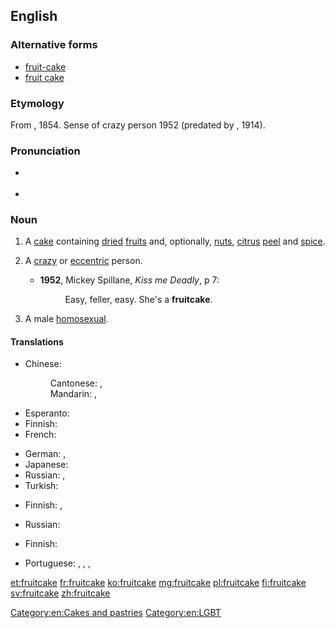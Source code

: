 {{also|fruit-cake|fruit cake}}
==English==
{{wikipedia}}

===Alternative forms===
* [[fruit-cake]]
* [[fruit cake]]

===Etymology===
From {{compound|fruit|cake|lang=en}}, 1854. Sense of crazy person 1952 (predated by {{term|nutty as a fruitcake}}, 1914).

===Pronunciation===
* {{a|UK}} {{IPA|/ˈfɹuːt.keɪk/|lang=en}}
* {{audio|En-us-fruitcake.ogg|Audio (US)|lang=en}}

===Noun===
{{en-noun}}

# A [[cake]] containing [[dried]] [[fruit]]s and, optionally, [[nut]]s, [[citrus]] [[peel]] and [[spice]].
# {{context|chiefly|US|and|Canada|colloquial|derogatory|lang=en}} A [[crazy]] or [[eccentric]] person.
#* '''1952''', Mickey Spillane, ''Kiss me Deadly'', p 7:
#*: Easy, feller, easy. She's a '''fruitcake'''.
# {{context|US|slang|colloquial|derogatory|dated|lang=en}} A male [[homosexual]].

====Translations====
{{trans-top|cake}}
* Chinese:
*: Cantonese: {{t|yue|乾果蛋糕|sc=Hani}}, {{t|yue|干果蛋糕|tr=gon1 gwo2 daan6 gou1|sc=Hani}}
*: Mandarin: {{t|cmn|乾果蛋糕|sc=Hani}}, {{t|cmn|干果蛋糕|tr=gānguǒ dàngāo|sc=Hani}}
* Esperanto: {{t|eo|fruktokuko}}
* Finnish: {{t+|fi|hedelmäkakku}}
* French: {{t+|fr|cake|m}}
{{trans-mid}}
* German: {{t+|de|Früchtebrot|n}}, {{t|de|Früchtekuchen|m}}
* Japanese: {{t|ja| フルーツケーキ|tr=furūtsukēki|sc=Jpan}}
* Russian: {{t+|ru|кекс|m}}, {{t|ru|фрукто́вый пиро́г|m}}
* Turkish: {{t|tr|meyveli kek}}
{{trans-bottom}}

{{trans-top|crazy person}}
* Finnish: {{t+|fi|kaheli}}, {{t+|fi|kahjo}}
{{trans-mid}}
* Russian: {{t+|ru|псих|m}}
{{trans-bottom}}

{{trans-top|homosexual}}
* Finnish: {{t+|fi|hintti}}
{{trans-mid}}
* Portuguese: {{t+|pt|bicha|m|f}}, {{t+|pt|boiola|m}}, {{t+|pt|puto|m}}, {{t+|pt|viado|m}}
{{trans-bottom}}

[[Category:en:Cakes and pastries]]
[[Category:en:LGBT]]

[[et:fruitcake]]
[[fr:fruitcake]]
[[ko:fruitcake]]
[[mg:fruitcake]]
[[pl:fruitcake]]
[[fi:fruitcake]]
[[sv:fruitcake]]
[[zh:fruitcake]]